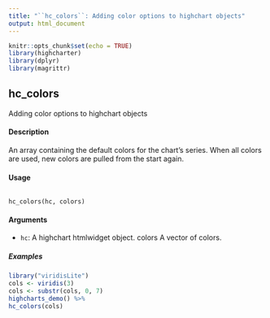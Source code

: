 ---
title: "``hc_colors``: Adding color options to highchart objects"
output: html_document
---

```{r setup, include=FALSE}
knitr::opts_chunk$set(echo = TRUE)
library(highcharter)
library(dplyr)
library(magrittr)
```
## hc_colors
Adding color options to highchart objects

#### Description 

An array containing the default colors for the chart's series. When all colors are used, new colors
are pulled from the start again.

#### Usage
<pre><code>
hc_colors(hc, colors)
</code></pre>

#### Arguments 

* ``hc ``: A highchart htmlwidget object.
colors A vector of colors.

##### Examples
```{r}
library("viridisLite")
cols <- viridis(3)
cols <- substr(cols, 0, 7)
highcharts_demo() %>%
hc_colors(cols)
```

